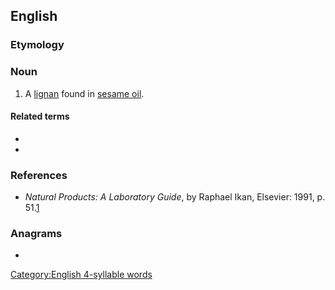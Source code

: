 ==English==

===Etymology===
{{af|en|sesame|-ol|-in}}

===Noun===
{{en-noun|-}}

# A [[lignan]] found in [[sesame oil]].

====Related terms====
* {{l|en|sesamin}}
* {{l|en|sesamol}}

===References===
* ''Natural Products: A Laboratory Guide'', by Raphael Ikan, Elsevier: 1991, p. 51.[http://books.google.com/books?id=B7P8HQimBAIC&pg=PA51&dq=Sesamin&ei=fFE-R9vyI4v8sQOkgOnTDQ&sig=6sXIn4Q0J-kvopUieAqTKosXztw]

===Anagrams===
* {{anagrams|en|a=aeilmnoss|loaminess|melanosis|molassine|semolinas|simoleans}}

[[Category:English 4-syllable words]]